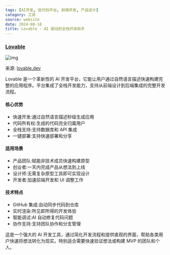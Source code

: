 ```yaml
---
tags: [AI开发, 低代码平台, 前端开发, 产品设计]
category: 工具
source: website
date: 2024-08-18
title: Lovable - AI 驱动的全栈开发助手
---
```


### [Lovable](https://lovable.dev/)

![img](https://img.mengpeng.tech/i/2024/12/10/6757cbf5ee3f4.webp)

来源: [lovable.dev](https://lovable.dev/)

Lovable 是一个革新性的 AI 开发平台，它能让用户通过自然语言描述快速构建完整的应用程序。平台集成了全栈开发能力，支持从前端设计到后端集成的完整开发流程。

#### 核心优势
- 快速开发:通过自然语言描述秒级生成应用
- 代码所有权:生成的代码完全归属用户
- 全栈支持:支持数据库和 API 集成
- 一键部署:支持快速部署和分享

#### 适用场景
- 产品团队:赋能非技术成员快速构建原型
- 创业者:一天内完成产品从想法到上线
- 设计师:无需复杂原型工具即可实现设计
- 开发者:加速前端开发和 UI 调整工作

#### 技术特点
- GitHub 集成:自动同步代码到仓库
- 实时渲染:所见即所得的开发体验
- 智能调试:AI 自动修复代码问题
- 协作支持:支持团队协作和分支管理

这是一个强大的 AI 开发工具，通过简化开发流程和提供直观的界面，帮助各类用户快速将想法转化为现实。特别适合需要快速验证想法或构建 MVP 的团队和个人。 